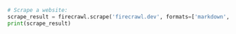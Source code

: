 ```python Python
# Scrape a website:
scrape_result = firecrawl.scrape('firecrawl.dev', formats=['markdown', 'html'])
print(scrape_result)
```
